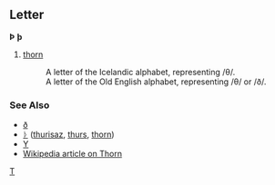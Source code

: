 ==Letter==
'''Þ''' '''þ'''

#[[thorn]]
#:A letter of the Icelandic alphabet, representing /θ/.
#:A letter of the Old English alphabet, representing /θ/ or /ð/.
===See Also===
*[[ð]]
*[[ᚦ]] ([[thurisaz]], [[thurs]], [[thorn]])
*[[Y]]
*[[w:Þ|Wikipedia article on Thorn]]
[[Category:Latin letters|T]]